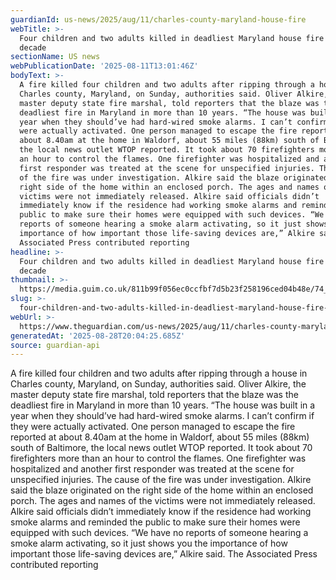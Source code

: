 ```yaml
---
guardianId: us-news/2025/aug/11/charles-county-maryland-house-fire
webTitle: >-
  Four children and two adults killed in deadliest Maryland house fire in a
  decade
sectionName: US news
webPublicationDate: '2025-08-11T13:01:46Z'
bodyText: >-
  A fire killed four children and two adults after ripping through a house in
  Charles county, Maryland, on Sunday, authorities said. Oliver Alkire, the
  master deputy state fire marshal, told reporters that the blaze was the
  deadliest fire in Maryland in more than 10 years. “The house was built in a
  year when they should’ve had hard-wired smoke alarms. I can’t confirm if they
  were actually activated. One person managed to escape the fire reported at
  about 8.40am at the home in Waldorf, about 55 miles (88km) south of Baltimore,
  the local news outlet WTOP reported. It took about 70 firefighters more than
  an hour to control the flames. One firefighter was hospitalized and another
  first responder was treated at the scene for unspecified injuries. The cause
  of the fire was under investigation. Alkire said the blaze originated on the
  right side of the home within an enclosed porch. The ages and names of the
  victims were not immediately released. Alkire said officials didn’t
  immediately know if the residence had working smoke alarms and reminded the
  public to make sure their homes were equipped with such devices. “We have no
  reports of someone hearing a smoke alarm activating, so it just shows you the
  importance of how important those life-saving devices are,” Alkire said. The
  Associated Press contributed reporting
headline: >-
  Four children and two adults killed in deadliest Maryland house fire in a
  decade
thumbnail: >-
  https://media.guim.co.uk/811b99f056ec0ccfbf7d5b23f258196ced04b48e/74_0_2503_2003/500.jpg
slug: >-
  four-children-and-two-adults-killed-in-deadliest-maryland-house-fire-in-a-decade
webUrl: >-
  https://www.theguardian.com/us-news/2025/aug/11/charles-county-maryland-house-fire
generatedAt: '2025-08-28T20:04:25.685Z'
source: guardian-api
---
```

A fire killed four children and two adults after ripping through a house in Charles county, Maryland, on Sunday, authorities said. Oliver Alkire, the master deputy state fire marshal, told reporters that the blaze was the deadliest fire in Maryland in more than 10 years. “The house was built in a year when they should’ve had hard-wired smoke alarms. I can’t confirm if they were actually activated. One person managed to escape the fire reported at about 8.40am at the home in Waldorf, about 55 miles (88km) south of Baltimore, the local news outlet WTOP reported. It took about 70 firefighters more than an hour to control the flames. One firefighter was hospitalized and another first responder was treated at the scene for unspecified injuries. The cause of the fire was under investigation. Alkire said the blaze originated on the right side of the home within an enclosed porch. The ages and names of the victims were not immediately released. Alkire said officials didn’t immediately know if the residence had working smoke alarms and reminded the public to make sure their homes were equipped with such devices. “We have no reports of someone hearing a smoke alarm activating, so it just shows you the importance of how important those life-saving devices are,” Alkire said. The Associated Press contributed reporting
